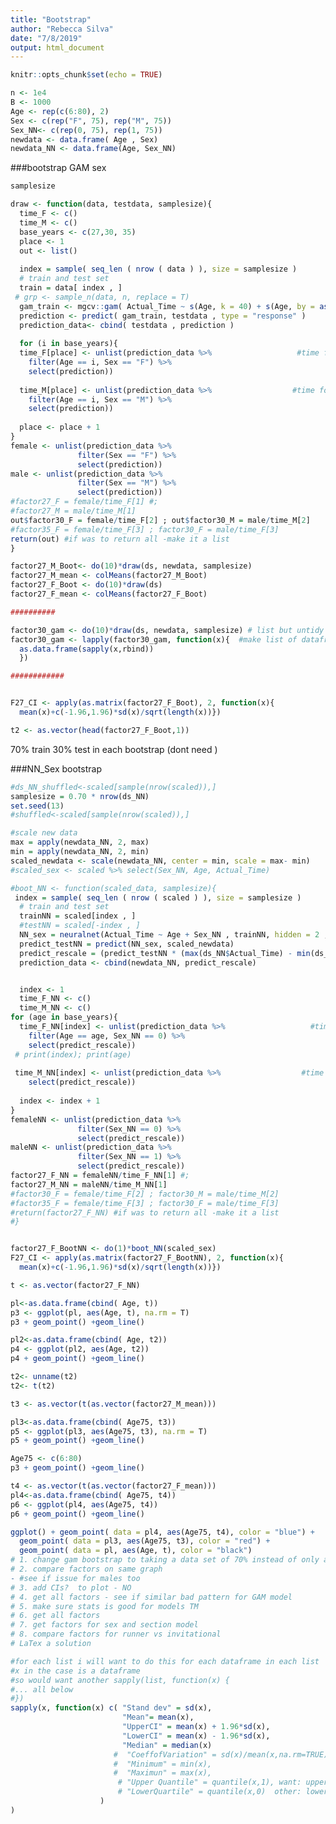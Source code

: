 ```yaml
---
title: "Bootstrap"
author: "Rebecca Silva"
date: "7/8/2019"
output: html_document
---
```


```r
knitr::opts_chunk$set(echo = TRUE)
```

```r
n <- 1e4
B <- 1000
Age <- rep(c(6:80), 2)
Sex <- c(rep("F", 75), rep("M", 75)) 
Sex_NN<- c(rep(0, 75), rep(1, 75)) 
newdata <- data.frame( Age , Sex)
newdata_NN <- data.frame(Age, Sex_NN)
```



###bootstrap GAM sex
```r
samplesize

draw <- function(data, testdata, samplesize){
  time_F <- c()
  time_M <- c()
  base_years <- c(27,30, 35)
  place <- 1
  out <- list()
  
  index = sample( seq_len ( nrow ( data ) ), size = samplesize )
  # train and test set
  train = data[ index , ]
 # grp <- sample_n(data, n, replace = T)
  gam_train <- mgcv::gam( Actual_Time ~ s(Age, k = 40) + s(Age, by = as.factor(Sex), k = 60) + Sex, data = train)  #train on sample
  prediction <- predict( gam_train, testdata , type = "response" )
  prediction_data<- cbind( testdata , prediction )
  
  for (i in base_years){
  time_F[place] <- unlist(prediction_data %>%                   #time for female 
    filter(Age == i, Sex == "F") %>% 
    select(prediction))   
  
  time_M[place] <- unlist(prediction_data %>%                  #time for male
    filter(Age == i, Sex == "M") %>% 
    select(prediction)) 
  
  place <- place + 1
}
female <- unlist(prediction_data %>% 
               filter(Sex == "F") %>% 
               select(prediction))
male <- unlist(prediction_data %>% 
               filter(Sex == "M") %>% 
               select(prediction))
#factor27_F = female/time_F[1] #;
#factor27_M = male/time_M[1] 
out$factor30_F = female/time_F[2] ; out$factor30_M = male/time_M[2]
#factor35_F = female/time_F[3] ; factor30_F = male/time_F[3]
return(out) #if was to return all -make it a list 
}

factor27_M_Boot<- do(10)*draw(ds, newdata, samplesize)
factor27_M_mean <- colMeans(factor27_M_Boot)
factor27_F_Boot <- do(10)*draw(ds)
factor27_F_mean <- colMeans(factor27_F_Boot)

##########

factor30_gam <- do(10)*draw(ds, newdata, samplesize) # list but untidy 
factor30_gam <- lapply(factor30_gam, function(x){  #make list of dataframes each with 75 rows and B cols 
  as.data.frame(sapply(x,rbind))
  })

############


F27_CI <- apply(as.matrix(factor27_F_Boot), 2, function(x){
  mean(x)+c(-1.96,1.96)*sd(x)/sqrt(length(x))})

t2 <- as.vector(head(factor27_F_Boot,1))
```

70% train 30% test in each bootstrap (dont need )

###NN_Sex bootstrap 
```r
#ds_NN_shuffled<-scaled[sample(nrow(scaled)),]
samplesize = 0.70 * nrow(ds_NN)
set.seed(13)
#shuffled<-scaled[sample(nrow(scaled)),]

#scale new data 
max = apply(newdata_NN, 2, max)
min = apply(newdata_NN, 2, min)
scaled_newdata <- scale(newdata_NN, center = min, scale = max- min)
#scaled_sex <- scaled %>% select(Sex_NN, Age, Actual_Time)

#boot_NN <- function(scaled_data, samplesize){
 index = sample( seq_len ( nrow ( scaled ) ), size = samplesize )
  # train and test set
  trainNN = scaled[index , ]
  #testNN = scaled[-index , ]
  NN_sex = neuralnet(Actual_Time ~ Age + Sex_NN , trainNN, hidden = 2 , linear.output = T, stepmax = 1e7 )
  predict_testNN = predict(NN_sex, scaled_newdata)
  predict_rescale = (predict_testNN * (max(ds_NN$Actual_Time) - min(ds_NN$Actual_Time)))  + min(ds_NN$Actual_Time) #rescale predicted times--- idk if its questionable that i use ds_NN but thats how it was originally scaled 
  prediction_data <- cbind(newdata_NN, predict_rescale)


  index <- 1
  time_F_NN <- c()
  time_M_NN <- c()
for (age in base_years){
  time_F_NN[index] <- unlist(prediction_data %>%                   #time for female 
    filter(Age == age, Sex_NN == 0) %>% 
    select(predict_rescale)) 
 # print(index); print(age)
  
 time_M_NN[index] <- unlist(prediction_data %>%                  #time for male    filter(Age == age, Sex_NN == 1) %>% 
    select(predict_rescale)) 
  
  index <- index + 1
}
femaleNN <- unlist(prediction_data %>% 
               filter(Sex_NN == 0) %>% 
               select(predict_rescale))
maleNN <- unlist(prediction_data %>% 
               filter(Sex_NN == 1) %>% 
               select(predict_rescale))
factor27_F_NN = femaleNN/time_F_NN[1] #;
factor27_M_NN = maleNN/time_M_NN[1] 
#factor30_F = female/time_F[2] ; factor30_M = male/time_M[2]
#factor35_F = female/time_F[3] ; factor30_F = male/time_F[3]
#return(factor27_F_NN) #if was to return all -make it a list 
#}


factor27_F_BootNN <- do(1)*boot_NN(scaled_sex)
F27_CI <- apply(as.matrix(factor27_F_BootNN), 2, function(x){
  mean(x)+c(-1.96,1.96)*sd(x)/sqrt(length(x))})
```

```r
t <- as.vector(factor27_F_NN)

pl<-as.data.frame(cbind( Age, t))
p3 <- ggplot(pl, aes(Age, t), na.rm = T)
p3 + geom_point() +geom_line()

pl2<-as.data.frame(cbind( Age, t2))
p4 <- ggplot(pl2, aes(Age, t2))
p4 + geom_point() +geom_line()

t2<- unname(t2)
t2<- t(t2)

t3 <- as.vector(t(as.vector(factor27_M_mean)))

pl3<-as.data.frame(cbind( Age75, t3))
p5 <- ggplot(pl3, aes(Age75, t3), na.rm = T)
p5 + geom_point() +geom_line()

Age75 <- c(6:80)
p3 + geom_point() +geom_line()

t4 <- as.vector(t(as.vector(factor27_F_mean)))
pl4<-as.data.frame(cbind( Age75, t4))
p6 <- ggplot(pl4, aes(Age75, t4))
p6 + geom_point() +geom_line()

ggplot() + geom_point( data = pl4, aes(Age75, t4), color = "blue") +
  geom_point( data = pl3, aes(Age75, t3), color = "red") +
  geom_point( data = pl, aes(Age, t), color = "black")
# 1. change gam bootstrap to taking a data set of 70% instead of only a subset - check plot
# 2. compare factors on same graph
- #see if issue for males too 
# 3. add CIs?  to plot - NO
# 4. get all factors - see if similar bad pattern for GAM model
# 5. make sure stats is good for models TM
# 6. get all factors
# 7. get factors for sex and section model 
# 8. compare factors for runner vs invitational 
# LaTex a solution
```



```r
#for each list i will want to do this for each dataframe in each list 
#x in the case is a dataframe 
#so would want another sapply(list, function(x) {
#... all below
#})
sapply(x, function(x) c( "Stand dev" = sd(x), 
                         "Mean"= mean(x),
                         "UpperCI" = mean(x) + 1.96*sd(x),
                         "LowerCI" = mean(x) - 1.96*sd(x),
                         "Median" = median(x)
                       #  "CoeffofVariation" = sd(x)/mean(x,na.rm=TRUE),
                       #  "Minimum" = min(x),
                       #  "Maximun" = max(x),
                        # "Upper Quantile" = quantile(x,1), want: upperCI
                        # "LowerQuartile" = quantile(x,0)  other: lowerCI
                    )
)
```







